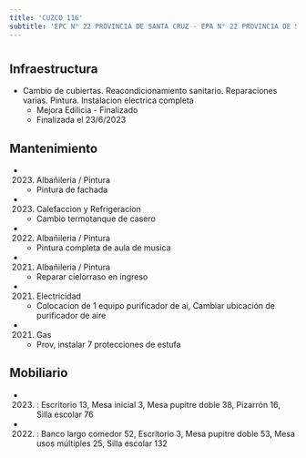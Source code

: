 ```yaml
---
title: 'CUZCO 116'
subtitle: 'EPC N° 22 PROVINCIA DE SANTA CRUZ - EPA N° 22 PROVINCIA DE SANTA CRUZ - JIN B (EPCJC 22/18°)'
---
```


#
## Infraestructura

* Cambio de cubiertas. Reacondicionamiento sanitario. Reparaciones varias. Pintura. Instalacion electrica completa 
    + Mejora Edilicia - Finalizado 
    + Finalizada el 23/6/2023 






## Mantenimiento

*  (2023) Albañileria / Pintura 
    + Pintura de fachada

*  (2023) Calefaccion y Refrigeracion 
    + Cambio termotanque de casero

*  (2022) Albañileria / Pintura 
    + Pintura completa de aula de musica

*  (2021) Albañileria / Pintura 
    + Reparar cielorraso en ingreso

*  (2021) Electricidad 
    + Colocacion de 1 equipo purificador de ai, Cambiar ubicación de purificador de aire

*  (2021) Gas 
    + Prov, instalar 7 protecciones de estufa





## Mobiliario

*  (2023) : Escritorio 13, Mesa inicial 3, Mesa pupitre doble 38, Pizarrón 16, Silla escolar 76 

*  (2022) : Banco largo comedor 52, Escritorio 3, Mesa pupitre doble 53, Mesa usos múltiples 25, Silla escolar 132 



